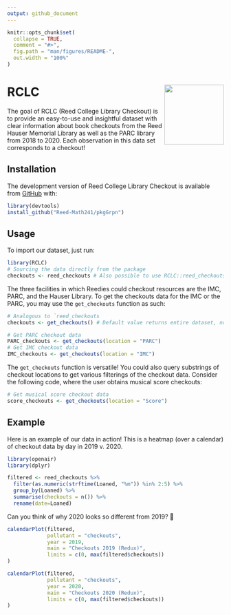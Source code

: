 ```yaml
---
output: github_document
---
```



```r
knitr::opts_chunk$set(
  collapse = TRUE,
  comment = "#>",
  fig.path = "man/figures/README-",
  out.width = "100%"
)
```

# RCLC <img src='man/figures/logo.png' align="right" height="138.5" /></a>

<!-- badges: start -->
<!-- badges: end -->

The goal of RCLC (Reed College Library Checkout) is to provide an easy-to-use and insightful dataset with clear information about book checkouts from the Reed Hauser Memorial Library as well as the PARC library from 2018 to 2020. Each observation in this data set corresponds to a checkout!

## Installation

The development version of Reed College Library Checkout is available from
[GitHub](https://github.com/Reed-Math241/pkgGrpn) with:

```r
library(devtools)
install_github("Reed-Math241/pkgGrpn")
```

## Usage
To import our dataset, just run:
```r
library(RCLC)
# Sourcing the data directly from the package
checkouts <- reed_checkouts # Also possible to use RCLC::reed_checkouts
```

The three facilities in which Reedies could checkout resources are the IMC, PARC, and the Hauser Library. To get the checkouts data for the IMC or the PARC, you may use the `get_checkouts` function as such:

```r
# Analogous to `reed_checkouts
checkouts <- get_checkouts() # Default value returns entire dataset, no argument needed

# Get PARC checkout data
PARC_checkouts <- get_checkouts(location = "PARC")
# Get IMC checkout data
IMC_checkouts <- get_checkouts(location = "IMC")
```

The `get_checkouts` function is versatile! You could also query substrings of checkout locations to get various filterings of the checkout data. Consider the following code, where the user obtains musical score checkouts:

```r
# Get musical score checkout data
score_checkouts <- get_checkouts(location = "Score")
```

## Example
Here is an example of our data in action! This is a heatmap (over a calendar) of checkout data by day in 2019 v. 2020.


```r
library(openair)
library(dplyr)

filtered <- reed_checkouts %>%
  filter(as.numeric(strftime(Loaned, "%m")) %in% 2:5) %>%
  group_by(Loaned) %>%
  summarise(checkouts = n()) %>%
  rename(date=Loaned)
```


Can you think of why 2020 looks so different from 2019? 🤔

```r
calendarPlot(filtered,
             pollutant = "checkouts", 
             year = 2019,
             main = "Checkouts 2019 (Redux)",
             limits = c(0, max(filtered$checkouts))
)
```

```r
calendarPlot(filtered,
             pollutant = "checkouts", 
             year = 2020, 
             main = "Checkouts 2020 (Redux)",
             limits = c(0, max(filtered$checkouts))
)
```
